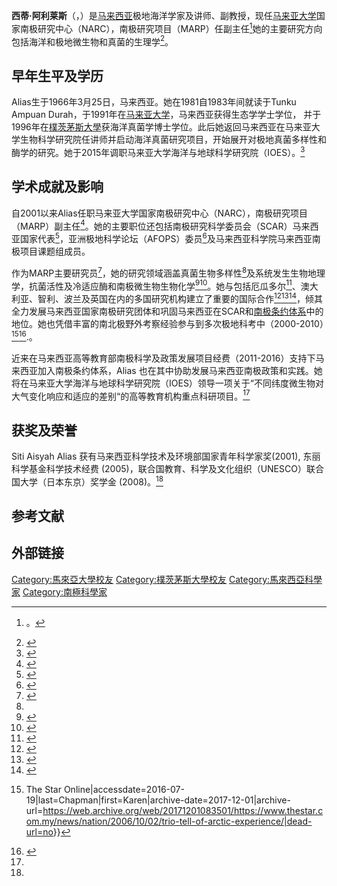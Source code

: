 {{Orphan|time=2016-12-17T14:28:01+00:00}}
{{Infobox scientist
| image = Siti Aisyah Alias.jpeg
| image_size        = 
| caption           = 西蒂·阿利莱斯
| birth_name        = Siti Aisah Binti Hj Alias
| birth_date        = {{birth date and age |1966|03|25}}
| nationality       = {{MAL}}
| fields            = 極地[[真菌學|真菌學]]
| workplaces        = [[马来亚大学|马来亚大学]]國家南極研究中心
| alma_mater        = 马来亚大学
}}
'''西蒂·阿利莱斯'''（{{lang-en|'''Siti Aisah Binti Hj Alias'''}}，{{bd|1966年|3月25日}}）是[[马来西亚|马来西亚]]极地海洋学家及讲师、副教授，现任[[马来亚大学|马来亚大学]]国家南极研究中心（NARC），南极研究项目（MARP）任副主任<ref>{{Cite web|url=http://cmsad.um.edu.my/index1.php?pfct=narc&modul=About_Us&pilihan=Organisation_Structure|title=Organisational Structure of the Malaysian Antarctic Research Programme|deadurl=yes|archiveurl=https://web.archive.org/web/20160916053537/http://cmsad.um.edu.my/index1.php?pfct=narc&modul=About_Us&pilihan=Organisation_Structure|archivedate=2016-09-16|access-date=2016-08-22}}。</ref>她的主要研究方向包括海洋和极地微生物和真菌的生理学<ref name=":0">{{Cite web|url=http://ww1.utusan.com.my/utusan/info.asp?y=2004&dt=0207&pub=utusan_malaysia&sec=Rencana&pg=re_06.htm&arc=hive|title=Mempelbagaikan fungsi kulat|accessdate=2016-07-19|archive-url=https://web.archive.org/web/20160828180559/http://ww1.utusan.com.my/utusan/info.asp?y=2004&dt=0207&pub=utusan_malaysia&sec=Rencana&pg=re_06.htm&arc=hive|archive-date=2016-08-28|dead-url=yes}}</ref>。

== 早年生平及学历 ==
Alias生于1966年3月25日，马来西亚。她在1981自1983年间就读于Tunku Ampuan Durah，于1991年在[[马来亚大学|马来亚大学]]，马来西亚获得生态学学士学位， 并于1996年在[[樸茨茅斯大學|樸茨茅斯大學]]获海洋真菌学博士学位。此后她返回马来西亚在马来亚大学生物科学研究院任讲师并启动海洋真菌研究项目，开始展开对极地真菌多样性和酶学的研究。她于2015年调职马来亚大学海洋与地球科学研究院（IOES）。<ref>{{Cite web|url=http://www.ioes.um.edu.my|title=IOES - Home Page|accessdate=2016-07-27|deadurl=yes|archiveurl=https://web.archive.org/web/20160916061820/http://www.ioes.um.edu.my/|archivedate=2016-09-16}}</ref>

== 学术成就及影响 ==
自2001以来Alias任职马来亚大学国家南极研究中心（NARC），南极研究项目（MARP）副主任<ref name=":1">{{Cite web|url=https://umexpert.um.edu.my/saa.html|title=UMEXPERT - ASSOCIATE PROF. DR. SITI AISAH BINTI HJ ALIAS|accessdate=2016-07-19|archive-date=2017-12-01|archive-url=https://web.archive.org/web/20171201052232/https://umexpert.um.edu.my/saa.html|dead-url=no}}</ref>。她的主要职位还包括南极研究科学委员会（SCAR）马来西亚国家代表<ref>{{Cite web|url=http://www.scar.org/scar_media/documents/news/2016/AFoPS_12-2015.pdf|title=|accessdate=|date=|last=|first=|publisher=|archive-url=https://web.archive.org/web/20160924001828/http://www.scar.org/scar_media/documents/news/2016/AFoPS_12-2015.pdf|archive-date=2016-09-24|dead-url=yes}}</ref>，亚洲极地科学论坛（AFOPS）委员<ref>{{Cite web|url=http://www.afops.org/m12.php|title=Asian Forum on Polar Science|access-date=2016-08-22|archive-url=https://web.archive.org/web/20160828130345/http://www.afops.org/m12.php|archive-date=2016-08-28|dead-url=yes}}</ref>及马来西亚科学院马来西亚南极项目课题组成员。

作为MARP主要研究员<ref>{{Cite web|url=http://asmic.akademisains.gov.my/download/estidotmy/2003/edisi_19_2003.pdf|title=|accessdate=|date=|last=|first=|publisher=}}{{dead link|date=2018年4月 |bot=InternetArchiveBot |fix-attempted=yes }}</ref>，她的研究领域涵盖真菌生物多样性<ref name=":0"/>及系统发生生物地理学，抗菌活性及冷适应酶和南极微生物生物化学<ref>{{Cite book|url=https://books.google.com/books?id=GFAnPZsdhPsC|title=The Emerging Politics of Antarctica|last=Brady|first=Anne-Marie|date=2012-11-27|publisher=Routledge|isbn=9781135136949|language=en}}</ref><ref>{{Cite web|url=https://news.google.com/newspapers?nid=1309&dat=20031202&id=g0AhAAAAIBAJ&sjid=v3sFAAAAIBAJ&pg=2444,2429128&hl=en|title=New Straits Times - Google News Archive Search|accessdate=2016-07-28}}</ref>。她与包括厄瓜多尔<ref>{{Cite web|url=http://www.inae.gob.ec/wp-content/uploads/Ecuador-Ant%C3%A1rtico-revista-4.pdf|title=|accessdate=|date=|last=|first=|publisher=|deadurl=yes|archiveurl=https://web.archive.org/web/20160915162717/http://www.inae.gob.ec/wp-content/uploads/Ecuador-Ant%C3%A1rtico-revista-4.pdf|archivedate=2016-09-15}}</ref>、澳大利亚、智利、波兰及英国在内的多国研究机构建立了重要的国际合作<ref>{{Cite web|url=http://www.antarctica.gov.au/magazine/2001-2005/issue-4-spring-2002/international2/malaysian-scientists-head-south-with-australia|title=Malaysian scientists head south with Australia|accessdate=2016-07-19|language=en-au|archive-date=2019-08-10|archive-url=https://web.archive.org/web/20190810134416/http://www.antarctica.gov.au/magazine/2001-2005/issue-4-spring-2002/international2/malaysian-scientists-head-south-with-australia|dead-url=no}}</ref><ref>{{Cite web|url=http://cmsad.um.edu.my/index1.php?pfct=narc&modul=Research_Activites&pilihan=Biological_Sciences&subpilihan=Assoc._Prof._Dr._Siti_Aishah_Alias|title=National Antarctic Research Centre|accessdate=2016-07-19|deadurl=yes|archiveurl=https://web.archive.org/web/20160916052954/http://cmsad.um.edu.my/index1.php?pfct=narc&modul=Research_Activites&pilihan=Biological_Sciences&subpilihan=Assoc._Prof._Dr._Siti_Aishah_Alias|archivedate=2016-09-16}}</ref><ref>{{Cite web|url=http://ypasm.my/download/rothera-report2015_Yoga.pdf|title=|accessdate=|date=|last=|first=|publisher=|archive-url=https://web.archive.org/web/20160531014235/http://ypasm.my/download/rothera-report2015_Yoga.pdf|archive-date=2016-05-31|dead-url=yes}}</ref>，倾其全力发展马来西亚国家南极研究团体和巩固马来西亚在SCAR和[[南极条约体系|南极条约体系]]中的地位。她也凭借丰富的南北极野外考察经验参与到多次极地科考中（2000-2010）<ref>{{Cite web|url=http://www.thestar.com.my/news/nation/2006/10/02/trio-tell-of-arctic-experience/|title=Trio tell of Arctic experience - Nation {{!}} The Star Online|accessdate=2016-07-19|last=Chapman|first=Karen|archive-date=2017-12-01|archive-url=https://web.archive.org/web/20171201083501/https://www.thestar.com.my/news/nation/2006/10/02/trio-tell-of-arctic-experience/|dead-url=no}}</ref><ref>{{Cite web|url=http://www.researchinsvalbard.no/project/7111|title=Research in Svalbard (RiS) Portal|accessdate=2016-07-28|archive-date=2016-10-12|archive-url=https://web.archive.org/web/20161012131853/http://www.researchinsvalbard.no/project/7111|dead-url=no}}</ref>.。

近来在马来西亚高等教育部南极科学及政策发展项目经费（2011-2016）支持下马来西亚加入南极条约体系，Alias 也在其中协助发展马来西亚南极政策和实践。她将在马来亚大学海洋与地球科学研究院（IOES）领导一项关于“不同纬度微生物对大气变化响应和适应的差别“的高等教育机构重点科研项目。<ref name=":1"/>

== 获奖及荣誉 ==
Siti Aisyah Alias 获有马来西亚科学技术及环境部国家青年科学家奖(2001), 东丽科学基金科学技术经费 (2005)，联合国教育、科学及文化组织（UNESCO）联合国大学（日本东京）奖学金 (2008)。<ref name=":1"/>

== 参考文献 ==
{{Reflist|35em}}

== 外部链接 ==

{{DEFAULTSORT: Alias}}
[[Category:馬來亞大學校友|Category:馬來亞大學校友]]
[[Category:樸茨茅斯大學校友|Category:樸茨茅斯大學校友]]
[[Category:馬來西亞科學家|Category:馬來西亞科學家]]
[[Category:南極科學家|Category:南極科學家]]